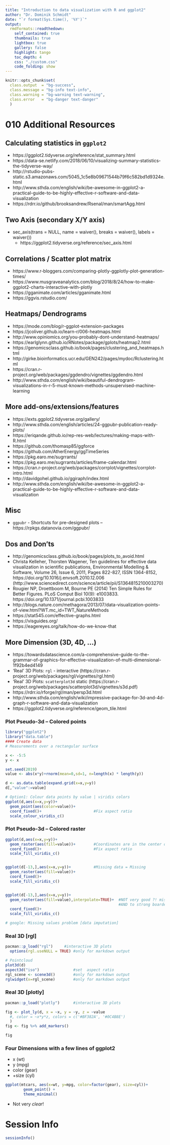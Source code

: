 ```yaml
---
title: "Introduction to data visualization with R and ggplot2"
author: "Dr. Dominik Schmidt"
date: "`r format(Sys.time(), '%Y')`"
output:
  rmdformats::readthedown:
    self_contained: true
    thumbnails: true
    lightbox: true
    gallery: false
    highlight: tango
    toc_depth: 4    
    css: "./custom.css"    
    code_folding: show
---
```

```r

knitr::opts_chunk$set(
  class.output  = "bg-success",
  class.message = "bg-info text-info",
  class.warning = "bg-warning text-warning",
  class.error   = "bg-danger text-danger"
  )
```


# 010 Additional Resources




## Calculating statistics in `ggplot2`

- https://ggplot2.tidyverse.org/reference/stat_summary.html
- https://data-se.netlify.com/2018/06/10/visualizing-summary-statistics-the-tidyverse-way/
- http://rstudio-pubs-static.s3.amazonaws.com/5045_1c5e8b09671544b79f6c582bd1d9324e.html
- http://www.sthda.com/english/wiki/be-awesome-in-ggplot2-a-practical-guide-to-be-highly-effective-r-software-and-data-visualization
- https://rdrr.io/github/brooksandrew/Rsenal/man/smartAgg.html


## Two Axis (secondary X/Y axis)

- sec_axis(trans = NULL, name = waiver(), breaks = waiver(),  labels = waiver())
  - https://ggplot2.tidyverse.org/reference/sec_axis.html

## Correlations / Scatter plot matrix

- https://www.r-bloggers.com/comparing-plotly-ggplotly-plot-generation-times/
- https://www.musgraveanalytics.com/blog/2018/8/24/how-to-make-ggplot2-charts-interactive-with-plotly
- https://gganimate.com/articles/gganimate.html
- https://ggvis.rstudio.com/


## Heatmaps/ Dendrograms

- https://mode.com/blog/r-ggplot-extension-packages
- https://jcoliver.github.io/learn-r/006-heatmaps.html
- http://www.opiniomics.org/you-probably-dont-understand-heatmaps/
- https://earlglynn.github.io/RNotes/package/gplots/heatmap2.html
- https://genomicsclass.github.io/book/pages/clustering_and_heatmaps.html
- http://girke.bioinformatics.ucr.edu/GEN242/pages/mydoc/Rclustering.html
- https://cran.r-project.org/web/packages/ggdendro/vignettes/ggdendro.html
- http://www.sthda.com/english/wiki/beautiful-dendrogram-visualizations-in-r-5-must-known-methods-unsupervised-machine-learning

## More add-ons/extensions/features

- https://exts.ggplot2.tidyverse.org/gallery/
- http://www.sthda.com/english/articles/24-ggpubr-publication-ready-plots/
- https://eriqande.github.io/rep-res-web/lectures/making-maps-with-R.html
- https://github.com/thomasp85/ggforce
- https://github.com/AtherEnergy/ggTimeSeries 
- https://pkg.earo.me/sugrrants/ 
- https://pkg.earo.me/sugrrants/articles/frame-calendar.html
- https://cran.r-project.org/web/packages/corrplot/vignettes/corrplot-intro.html
- http://davidgohel.github.io/ggiraph/index.html
- http://www.sthda.com/english/wiki/be-awesome-in-ggplot2-a-practical-guide-to-be-highly-effective-r-software-and-data-visualization

## Misc

- `ggpubr` - Shortcuts for pre-designed plots -- https://rpkgs.datanovia.com/ggpubr/


## Dos and Don'ts

- http://genomicsclass.github.io/book/pages/plots_to_avoid.html
- Christa Kelleher, Thorsten Wagener, Ten guidelines for effective data visualization in scientific publications, Environmental Modelling & Software, Volume 26, Issue 6, 2011, Pages 822-827, ISSN 1364-8152, https://doi.org/10.1016/j.envsoft.2010.12.006 (http://www.sciencedirect.com/science/article/pii/S1364815210003270)
- Rougier NP, Droettboom M, Bourne PE (2014) Ten Simple Rules for Better Figures. PLoS Comput Biol 10(9): e1003833. https://doi.org/10.1371/journal.pcbi.1003833
- http://blogs.nature.com/methagora/2013/07/data-visualization-points-of-view.html?WT.mc_id=TWT_NatureMethods
- https://stat545.com/effective-graphs.html
- https://visguides.org/
- https://eagereyes.org/talk/how-do-we-know-that



## More Dimension (3D, 4D, ...)

- https://towardsdatascience.com/a-comprehensive-guide-to-the-grammar-of-graphics-for-effective-visualization-of-multi-dimensional-1f92b4ed4149
- 'Real' 3D Plots: `rgl` - interactive (https://cran.r-project.org/web/packages/rgl/vignettes/rgl.html)
- 'Real' 3D Plots: `scatterplot3d` static (https://cran.r-project.org/web/packages/scatterplot3d/vignettes/s3d.pdf)
- https://rdrr.io/rforge/rgl/man/persp3d.html
- http://www.sthda.com/english/wiki/impressive-package-for-3d-and-4d-graph-r-software-and-data-visualization
- https://ggplot2.tidyverse.org/reference/geom_tile.html


### Plot Pseudo-3d -- Colored points

```r
library("ggplot2")
library("data.table")
#### Create data 
# Measurements over a rectangular surface

x <- -5:5
y <- x

set.seed(2019)
value <- abs(x*y)+rnorm(mean=0,sd=1, n=length(x) * length(y))

d <- as.data.table(expand.grid(x=x,y=y))
d[,"value":=value]


```


```r

# Option1: Colour data points by value | viridis colors
ggplot(d,aes(x=x,y=y))+
  geom_point(aes(color=value))+
  coord_fixed()+                       #Fix aspect ratio
  scale_colour_viridis_c()


```

### Plot Pseudo-3d -- Colored raster


```r



ggplot(d,aes(x=x,y=y))+
  geom_raster(aes(fill=value))+        #Coordinates are in the center of the squares
  coord_fixed()+                       #Fix aspect ratio
  scale_fill_viridis_c()


ggplot(d[-13,],aes(x=x,y=y))+          #Missing data = Missing
  geom_raster(aes(fill=value))+
  coord_fixed()+                       
  scale_fill_viridis_c()


ggplot(d[-13,],aes(x=x,y=y))+
  geom_raster(aes(fill=value),interpolate=TRUE)+  #NOT very good ?! missing = zero
                                                  #AND to strong boarders
  coord_fixed()+                      
  scale_fill_viridis_c()

# google: Missing values problem [data imputation]  

```

### Real 3D [rgl]


```r
pacman::p_load("rgl")     #interactive 3D plots
  options(rgl.useNULL = TRUE) #only for markdown output

# Pointcloud
plot3d(d)
aspect3d("iso")               #set  aspect ratio
rgl_scene <- scene3d()        #only for markdown output
rglwidget(x=rgl_scene)        #only for markdown output

```



### Real 3D [plotly]


```r

pacman::p_load("plotly")      #interactive 3D plots

fig <- plot_ly(d, x = ~x, y = ~y, z = ~value
  #, color = ~x*y*z, colors = c('#BF382A', '#0C4B8E')
  )
fig <- fig %>% add_markers()

fig


```



### Four Dimensions with a few lines of ggplot2 

- x (wt)
- y (mpg)
- color (gear)
- +size (cyl)



```r

ggplot(mtcars, aes(x=wt, y=mpg, color=factor(gear), size=cyl))+
        geom_point() +
        theme_minimal()


```

- Not very *clear*!

#  Session Info

```r

sessionInfo()

```
